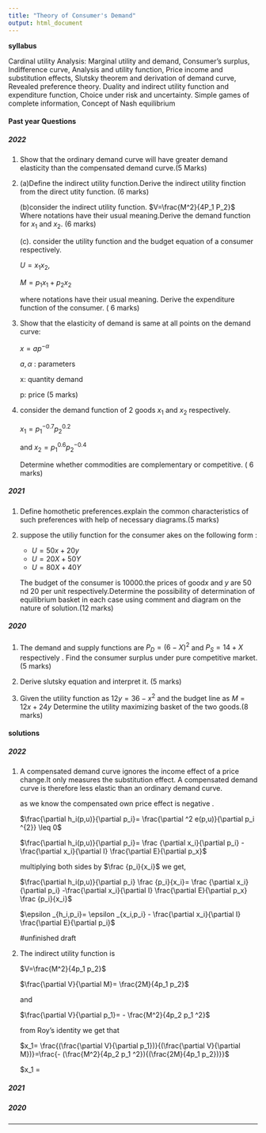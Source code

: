 ```yaml
---
title: "Theory of Consumer's Demand"
output: html_document
---
```



**syllabus**

Cardinal utility Analysis: Marginal utility and demand, Consumer’s surplus, Indifference curve, Analysis and utility function, Price income and substitution effects, Slutsky theorem and derivation of demand curve, Revealed preference theory. Duality and indirect utility function and expenditure function, Choice under risk and uncertainty. Simple games of complete information, Concept of Nash equilibrium




#### Past year Questions {.tabset}

##### 2022

1. Show that the ordinary demand curve will have greater demand elasticity than the compensated demand curve.(5 Marks)

2. (a)Define the indirect utility function.Derive the indirect utility finction from the direct utity    function.
   (6 marks)

   (b)consider the indirect utility function.
   $V=\frac{M^2}{4P_1 P_2}$
   Where notations have their usual meaning.Derive the demand function for $x_1$ and $x_2$. 
   (6 marks)
  
   (c). consider the utility function and the budget equation of a consumer respectively.
  
   $U=x_1 x_2$,
  
   $M=p_1 x_1 +p_2 x_2$
  
   where notations have their usual meaning.
   Derive the expenditure function of the consumer.
   ( 6 marks)

3. Show that the elasticity of demand is same at all points on the demand curve:

   $x=ap^{-\alpha}$

   $a,\alpha$ : parameters

   x: quantity demand

   p: price 
   (5 marks)


4. consider the demand function of 2 goods $x_1$ and $x_2$ respectively.

   $x_1=p_1 ^{-0.7} p_2 ^{0.2}$

   and $x_2=p_1^{0.6}p_2^{-0.4}$

   Determine whether commodities are complementary or competitive.
   ( 6 marks)




##### 2021

1. Define homothetic preferences.explain the common characteristics of such preferences with help of necessary diagrams.(5 marks)

2. suppose the utiliy function for the consumer akes on the following form :

   - $U=50x+20y$
   - $U=20X+50Y$
   - $U=80X+40Y$

   The budget of the consumer is 10000.the prices of good$x$ and $y$ are 50 nd 20 per unit respectively.Determine the possibility of determination of equilibrium basket in each case using comment and diagram on the nature of solution.(12 marks)



##### 2020

1. The demand and supply functions are $P_D =(6-X)^2$ and $P_S =14+X$ respectively . Find the consumer surplus under pure competitive market.(5 marks)

2. Derive slutsky equation and interpret it. (5 marks)

3. Given the utility function as 
   $12y=36-x^2$
   and the budget line as 
   $M=12x+24y$
   Determine the utility maximizing basket of the two goods.(8 marks)
   
#### solutions {.tabset}

##### 2022

1. A compensated demand curve ignores the income effect of a price change.It only measures the substitution effect. A compensated demand curve is therefore less elastic than an ordinary demand curve.
   
   as we know the compensated own price effect is negative . 
   
   $\frac{\partial h_i(p,u)}{\partial p_i}= \frac{\partial ^2 e(p,u)}{\partial p_i ^{2}} \leq 0$
   
   $\frac{\partial h_i(p,u)}{\partial p_i}= \frac {\partial x_i}{\partial p_i} -\frac{\partial x_i}{\partial I} \frac{\partial E}{\partial p_x}$
   
   multiplying both sides by $\frac {p_i}{x_i}$ we get,
   
   
   $\frac{\partial h_i(p,u)}{\partial p_i} \frac {p_i}{x_i}= \frac {\partial x_i}{\partial p_i} -\frac{\partial x_i}{\partial I} \frac{\partial E}{\partial p_x} \frac {p_i}{x_i}$
   
   $\epsilon _{h_i,p_i}= \epsilon _{x_i,p_i} - \frac{\partial x_i}{\partial I} \frac{\partial E}{\partial p_i}$
   
   #unfinished draft
   
2. The indirect utility function is

   $V=\frac{M^2}{4p_1 p_2}$
   
   $\frac{\partial V}{\partial M}= \frac{2M}{4p_1 p_2}$
   
   and
   
   $\frac{\partial V}{\partial p_1}= - \frac{M^2}{4p_2 p_1 ^2}$
   
   from Roy's identity we get that 
   
   $x_1= \frac{(\frac{\partial V}{\partial p_1})}{(\frac{\partial V}{\partial M})}=\frac{- (\frac{M^2}{4p_2 p_1 ^2}){(\frac{2M}{4p_1 p_2})}}$
   
   $\implies x_1 =
   
   

   
   
   


##### 2021

##### 2020



---

